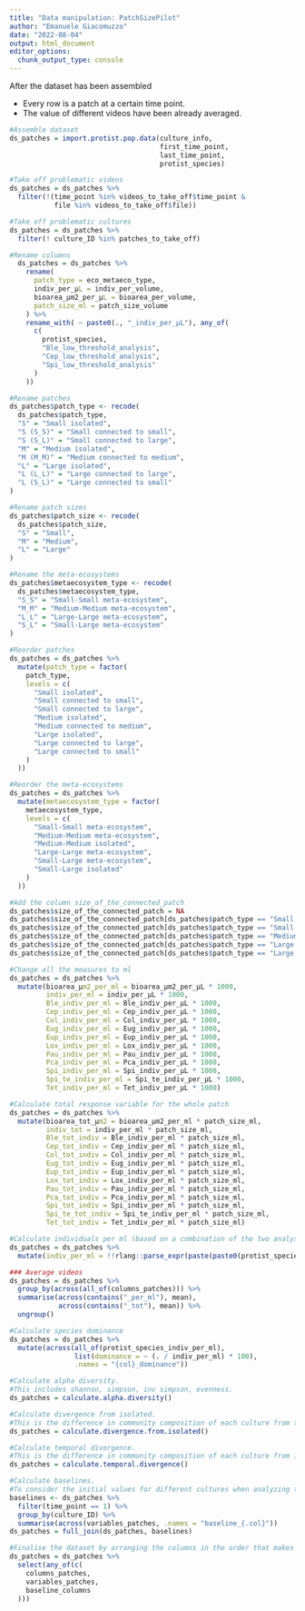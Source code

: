 ```yaml
---
title: "Data manipulation: PatchSizePilot"
author: "Emanuele Giacomuzzo"
date: "2022-08-04"
output: html_document
editor_options: 
  chunk_output_type: console
---
```


After the dataset has been assembled

-   Every row is a patch at a certain time point.
-   The value of different videos have been already averaged.

```r
#Assemble dataset
ds_patches = import.protist.pop.data(culture_info,
                                     first_time_point,
                                     last_time_point,
                                     protist_species)
```

```r
#Take off problematic videos
ds_patches = ds_patches %>%
  filter(!(time_point %in% videos_to_take_off$time_point & 
           file %in% videos_to_take_off$file))

#Take off problematic cultures 
ds_patches = ds_patches %>%
  filter(! culture_ID %in% patches_to_take_off)
```

```r
#Rename columns
  ds_patches = ds_patches %>%
    rename(
      patch_type = eco_metaeco_type,
      indiv_per_μL = indiv_per_volume,
      bioarea_µm2_per_μL = bioarea_per_volume,
      patch_size_ml = patch_size_volume
    ) %>%
    rename_with( ~ paste0(., "_indiv_per_μL"), any_of(
      c(
        protist_species,
        "Ble_low_threshold_analysis",
        "Cep_low_threshold_analysis",
        "Spi_low_threshold_analysis"
      )
    ))

#Rename patches
ds_patches$patch_type <- recode(
  ds_patches$patch_type,
  "S" = "Small isolated",
  "S (S_S)" = "Small connected to small",
  "S (S_L)" = "Small connected to large",
  "M" = "Medium isolated",
  "M (M_M)" = "Medium connected to medium",
  "L" = "Large isolated",
  "L (L_L)" = "Large connected to large",
  "L (S_L)" = "Large connected to small"
)

#Rename patch sizes
ds_patches$patch_size <- recode(
  ds_patches$patch_size,
  "S" = "Small",
  "M" = "Medium",
  "L" = "Large"
)

#Rename the meta-ecosystems
ds_patches$metaecosystem_type <- recode(
  ds_patches$metaecosystem_type,
  "S_S" = "Small-Small meta-ecosystem",
  "M_M" = "Medium-Medium meta-ecosystem",
  "L_L" = "Large-Large meta-ecosystem",
  "S_L" = "Small-Large meta-ecosystem"
)
```

```r
#Reorder patches
ds_patches = ds_patches %>%
  mutate(patch_type = factor(
    patch_type,
    levels = c(
      "Small isolated",
      "Small connected to small",
      "Small connected to large",
      "Medium isolated",
      "Medium connected to medium",
      "Large isolated",
      "Large connected to large",
      "Large connected to small"
    )
  ))

#Reorder the meta-ecosystems
ds_patches = ds_patches %>%
  mutate(metaecosystem_type = factor(
    metaecosystem_type,
    levels = c(
      "Small-Small meta-ecosystem",
      "Medium-Medium meta-ecosystem",
      "Medium-Medium isolated",
      "Large-Large meta-ecosystem",
      "Small-Large meta-ecosystem",
      "Small-Large isolated"
    )
  ))
```

```r
#Add the column size_of_the_connected_patch
ds_patches$size_of_the_connected_patch = NA
ds_patches$size_of_the_connected_patch[ds_patches$patch_type == "Small connected to small"] = "Small"
ds_patches$size_of_the_connected_patch[ds_patches$patch_type == "Small connected to large"] = "Large"
ds_patches$size_of_the_connected_patch[ds_patches$patch_type == "Medium connected to medium"] = "Medium"
ds_patches$size_of_the_connected_patch[ds_patches$patch_type == "Large connected to large"] = "Large"
ds_patches$size_of_the_connected_patch[ds_patches$patch_type == "Large connected to small"] = "Small"

#Change all the measures to ml
ds_patches = ds_patches %>%
  mutate(bioarea_µm2_per_ml = bioarea_µm2_per_μL * 1000,
         indiv_per_ml = indiv_per_μL * 1000,
         Ble_indiv_per_ml = Ble_indiv_per_μL * 1000,
         Cep_indiv_per_ml = Cep_indiv_per_μL * 1000,
         Col_indiv_per_ml = Col_indiv_per_μL * 1000,
         Eug_indiv_per_ml = Eug_indiv_per_μL * 1000,
         Eup_indiv_per_ml = Eup_indiv_per_μL * 1000,
         Lox_indiv_per_ml = Lox_indiv_per_μL * 1000,
         Pau_indiv_per_ml = Pau_indiv_per_μL * 1000,
         Pca_indiv_per_ml = Pca_indiv_per_μL * 1000,
         Spi_indiv_per_ml = Spi_indiv_per_μL * 1000,
         Spi_te_indiv_per_ml = Spi_te_indiv_per_μL * 1000,
         Tet_indiv_per_ml = Tet_indiv_per_μL * 1000)

#Calculate total response variable for the whole patch
ds_patches = ds_patches %>%
  mutate(bioarea_tot_µm2 = bioarea_µm2_per_ml * patch_size_ml,
         indiv_tot = indiv_per_ml * patch_size_ml,
         Ble_tot_indiv = Ble_indiv_per_ml * patch_size_ml,
         Cep_tot_indiv = Cep_indiv_per_ml * patch_size_ml,
         Col_tot_indiv = Col_indiv_per_ml * patch_size_ml,
         Eug_tot_indiv = Eug_indiv_per_ml * patch_size_ml,
         Eup_tot_indiv = Eup_indiv_per_ml * patch_size_ml,
         Lox_tot_indiv = Lox_indiv_per_ml * patch_size_ml,
         Pau_tot_indiv = Pau_indiv_per_ml * patch_size_ml,
         Pca_tot_indiv = Pca_indiv_per_ml * patch_size_ml,
         Spi_tot_indiv = Spi_indiv_per_ml * patch_size_ml,
         Spi_te_tot_indiv = Spi_te_indiv_per_ml * patch_size_ml,
         Tet_tot_indiv = Tet_indiv_per_ml * patch_size_ml)

#Calculate individuals per ml (based on a combination of the two analyses)
ds_patches = ds_patches %>%
  mutate(indiv_per_ml = !!rlang::parse_expr(paste(paste0(protist_species, "_indiv_per_ml"), collapse = " + ")))
```

```r
### Average videos
ds_patches = ds_patches %>%
  group_by(across(all_of(columns_patches))) %>%
  summarise(across(contains("_per_ml"), mean),
            across(contains("_tot"), mean)) %>%
  ungroup()
```

```r
#Calculate species dominance
ds_patches = ds_patches %>%
  mutate(across(all_of(protist_species_indiv_per_ml), 
                list(dominance = ~ (. / indiv_per_ml) * 100), 
                .names = "{col}_dominance"))

#Calculate alpha diversity.
#This includes shannon, simpson, inv simpson, evenness.
ds_patches = calculate.alpha.diversity()

#Calculate divergence from isolated. 
#This is the difference in community composition of each culture from the other isolated cultures (Bray-Curtis). The warning appears because in some cases we are comparing with a communities that has completely crashed and so Bray-Curtis is 1.
ds_patches = calculate.divergence.from.isolated()

#Calculate temporal divergence. 
#This is the difference in community composition of each culture from its previous time point (Bray-Curtis). The warning appears because in some cases we are comparing with a communities that has completely crashed and so Bray-Curtis is 1. 
ds_patches = calculate.temporal.divergence()

#Calculate baselines. 
#To consider the initial values for different cultures when analyzing their temporal trends, we add baselines from time point 1. These baselines are used because at time point 0, we only measured the community of the large bottle that the experiment was assembled from. Additionally, the first perturbation had already occurred by time point 2, which is the starting point for our models.
baselines <- ds_patches %>%
  filter(time_point == 1) %>%
  group_by(culture_ID) %>%
  summarise(across(variables_patches, .names = "baseline_{.col}"))
ds_patches = full_join(ds_patches, baselines)
```

```r
#Finalise the dataset by arranging the columns in the order that makes the most sense.
ds_patches = ds_patches %>%
  select(any_of(c(
    columns_patches,
    variables_patches,
    baseline_columns
  )))
```